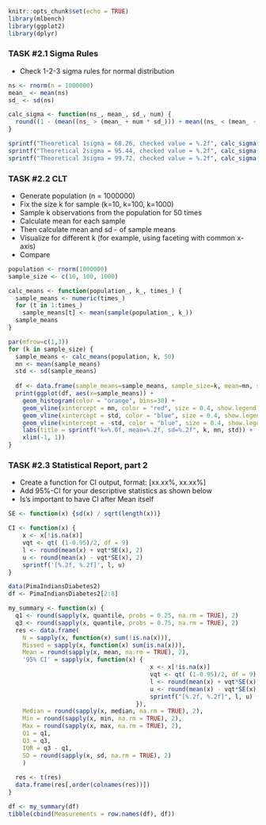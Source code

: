 ```r
knitr::opts_chunk$set(echo = TRUE)
library(mlbench)
library(ggplot2)
library(dplyr)
```


### TASK #2.1 Sigma Rules
- Check 1-2-3 sigma rules for normal distribution

```r
ns <- rnorm(n = 1000000)
mean_ <- mean(ns)
sd_ <- sd(ns)

calc_sigma <- function(ns_, mean_, sd_, num) {
  round((1 - (mean((ns_ > (mean_ + num * sd_))) + mean((ns_ < (mean_ - num * sd_))))) * 100, 2)
}

sprintf("Theoretical 1sigma = 68.26, checked value = %.2f", calc_sigma(ns, mean_, sd_, 1))
sprintf("Theoretical 2sigma = 95.44, checked value = %.2f", calc_sigma(ns, mean_, sd_, 2))
sprintf("Theoretical 3sigma = 99.72, checked value = %.2f", calc_sigma(ns, mean_, sd_, 3))
```

### TASK #2.2 CLT
- Generate population (n = 1000000)
- Fix the size k for sample (k=10, k=100, k=1000)
- Sample k observations from the population for 50 times
- Calculate mean for each sample
- Then calculate mean and sd - of sample means
- Visualize for different k (for example, using faceting with common x-axis)
- Compare

```r
population <- rnorm(1000000)
sample_size <- c(10, 100, 1000)

calc_means <- function(population_, k_, times_) {
  sample_means <- numeric(times_)
  for (t in 1:times_)
    sample_means[t] <- mean(sample(population_, k_))
  sample_means
}

par(mfrow=c(1,3))
for (k in sample_size) {
  sample_means <- calc_means(population, k, 50)
  mn <- mean(sample_means)
  std <- sd(sample_means)
  
  df <- data.frame(sample_means=sample_means, sample_size=k, mean=mn, std=std)
  print(ggplot(df, aes(x=sample_means)) + 
    geom_histogram(color = "orange", bins=30) + 
    geom_vline(xintercept = mn, color = "red", size = 0.4, show.legend = T) + 
    geom_vline(xintercept = std, color = "blue", size = 0.4, show.legend = T) + 
    geom_vline(xintercept = -std, color = "blue", size = 0.4, show.legend = T) +
    labs(title = sprintf("k=%.0f, mean=%.2f, sd=%.2f", k, mn, std)) +
    xlim(-1, 1))
}
```

### TASK #2.3 Statistical Report, part 2
- Create a function for CI output, format: [xx.xx%, xx.xx%]
- Add 95%-CI for your descriptive statistics as shown below
- Is's important to have CI after Mean itself

```r
SE <- function(x) {sd(x) / sqrt(length(x))}

CI <- function(x) {
    x <- x[!is.na(x)]
    vqt <- qt( (1-0.95)/2, df = 9)
    l <- round(mean(x) + vqt*SE(x), 2)
    u <- round(mean(x) - vqt*SE(x), 2)
    sprintf('[%.2f, %.2f]', l, u)
}
```

```r
data(PimaIndiansDiabetes2)
df <- PimaIndiansDiabetes2[2:8]

my_summary <- function(x) {
  q1 <- round(sapply(x, quantile, probs = 0.25, na.rm = TRUE), 2)
  q3 <- round(sapply(x, quantile, probs = 0.75, na.rm = TRUE), 2)
  res <- data.frame(
    N = sapply(x, function(x) sum(!is.na(x))),
    Missed = sapply(x, function(x) sum(is.na(x))),
    Mean = round(sapply(x, mean, na.rm = TRUE), 2), 
    '95% CI' = sapply(x, function(x) {
                                        x <- x[!is.na(x)]
                                        vqt <- qt( (1-0.95)/2, df = 9)
                                        l <- round(mean(x) + vqt*SE(x), 2)
                                        u <- round(mean(x) - vqt*SE(x), 2)
                                        sprintf("[%.2f, %.2f]", l, u)
                                    }),
    Median = round(sapply(x, median, na.rm = TRUE), 2),
    Min = round(sapply(x, min, na.rm = TRUE), 2),
    Max = round(sapply(x, max, na.rm = TRUE), 2),
    Q1 = q1,
    Q3 = q3,
    IQR = q3 - q1,
    SD = round(sapply(x, sd, na.rm = TRUE), 2)
    )
  
  res <- t(res)
  data.frame(res[,order(colnames(res))])
}

df <- my_summary(df)
tibble(cbind(Measurements = row.names(df), df))
```